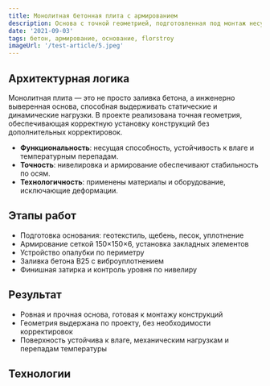 ```yaml
---
title: Монолитная бетонная плита с армированием
description: Основа с точной геометрией, подготовленная под монтаж несущих конструкций
date: '2021-09-03'
tags: бетон, армирование, основание, florstroy
imageUrl: '/test-article/5.jpeg'
---
```


<Quote
  content="Плита выполнена с высокой точностью, обеспечивающей надёжную установку конструктивных элементов."
  author="FlorStroy"
  cite="https://florstroy.ru/"
/>

## Архитектурная логика

Монолитная плита — это не просто заливка бетона, а инженерно выверенная основа, способная выдерживать статические и динамические нагрузки. В проекте реализована точная геометрия, обеспечивающая корректную установку конструкций без дополнительных корректировок.

- **Функциональность**: несущая способность, устойчивость к влаге и температурным перепадам.
- **Точность**: нивелировка и армирование обеспечивают стабильность по осям.
- **Технологичность**: применены материалы и оборудование, исключающие деформации.

## Этапы работ

- Подготовка основания: геотекстиль, щебень, песок, уплотнение
- Армирование сеткой 150×150×6, установка закладных элементов
- Устройство опалубки по периметру
- Заливка бетона B25 с виброуплотнением
- Финишная затирка и контроль уровня по нивелиру

<ArticleImage src="/test-article/5.jpeg" alt="Монолитная бетонная плита с армированием" />

## Результат

- Ровная и прочная основа, готовая к монтажу конструкций
- Геометрия выдержана по проекту, без необходимости корректировок
- Поверхность устойчива к влаге, механическим нагрузкам и перепадам температуры

<Quote
  content="Конструкции установлены точно по осям, без дополнительных выравниваний — основа сработала идеально."
  author="Прораб FlorStroy"
  cite="https://florstroy.ru/"
/>

## Технологии

<Code
  code="Бетон: B25 W6 F200  
Армирование: сетка 150×150×6  
Закладные элементы: металлические стаканы  
Оборудование: виброплита, нивелир, затирочные машины"
  language="text"
/>
